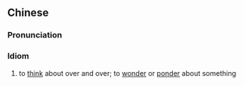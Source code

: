{{also|思来想去}}
==Chinese==
{{zh-forms|s=思来想去}}

===Pronunciation===
{{zh-pron
|m=sīláixiǎngqù
|cat=id
}}

===Idiom===
{{zh-idiom}}

# to [[think]] about over and over; to [[wonder]] or [[ponder]] about something